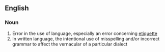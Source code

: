 ==English==
===Noun===
# Error in the use of language, especially an error concerning [[etiquette]]
# In written language, the intentional use of misspelling and/or incorrect grammar to affect the vernacular of a particular dialect